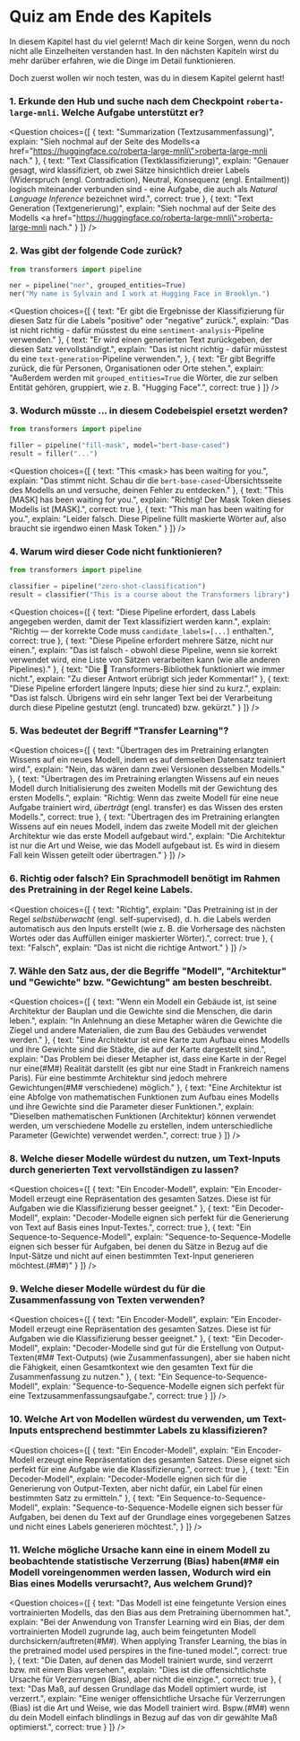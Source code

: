 <!-- DISABLE-FRONTMATTER-SECTIONS -->

# Quiz am Ende des Kapitels

In diesem Kapitel hast du viel gelernt! Mach dir keine Sorgen, wenn du noch nicht alle Einzelheiten verstanden hast. In den nächsten Kapiteln wirst du mehr darüber erfahren, wie die Dinge im Detail funktionieren.

Doch zuerst wollen wir noch testen, was du in diesem Kapitel gelernt hast!


### 1. Erkunde den Hub und suche nach dem Checkpoint `roberta-large-mnli`. Welche Aufgabe unterstützt er?


<Question
	choices={[
		{
			text: "Summarization (Textzusammenfassung)",
			explain: "Sieh nochmal auf der Seite des Modells<a href=\"https://huggingface.co/roberta-large-mnli\">roberta-large-mnli</a> nach."
		},
		{
			text: "Text Classification (Textklassifizierung)",
			explain: "Genauer gesagt, wird klassifiziert, ob zwei Sätze hinsichtlich dreier Labels (Widerspruch (engl. Contradiction), Neutral, Konsequenz (engl. Entailment)) logisch miteinander verbunden sind - eine Aufgabe, die auch als <em>Natural Language Inference</em> bezeichnet wird.",
			correct: true
		},
		{
			text: "Text Generation (Textgenerierung)",
			explain: "Sieh nochmal auf der Seite des Modells <a href=\"https://huggingface.co/roberta-large-mnli\">roberta-large-mnli</a> nach."
		}
	]}
/>

### 2. Was gibt der folgende Code zurück?

```py
from transformers import pipeline

ner = pipeline("ner", grouped_entities=True)
ner("My name is Sylvain and I work at Hugging Face in Brooklyn.")
```

<Question
	choices={[
		{
			text: "Er gibt die Ergebnisse der Klassifizierung für diesen Satz für die Labels \"positive\" oder \"negative\" zurück.",
			explain: "Das ist nicht richtig - dafür müsstest du eine <code>sentiment-analysis</code>-Pipeline verwenden."
		},
		{
			text: "Er wird einen generierten Text zurückgeben, der diesen Satz vervollständigt.",
			explain: "Das ist nicht richtig - dafür müsstest du eine <code>text-generation</code>-Pipeline verwenden.",
		},
		{
			text: "Er gibt Begriffe zurück, die für Personen, Organisationen oder Orte stehen.",
			explain: "Außerdem werden mit <code>grouped_entities=True</code> die Wörter, die zur selben Entität gehören, gruppiert, wie z. B. \"Hugging Face\".",
			correct: true
		}
	]}
/>

### 3. Wodurch müsste ... in diesem Codebeispiel ersetzt werden?

```py
from transformers import pipeline

filler = pipeline("fill-mask", model="bert-base-cased")
result = filler("...")
```

<Question
	choices={[
		{
			text: "This &#60;mask> has been waiting for you.",
			explain: "Das stimmt nicht. Schau dir die <code>bert-base-cased</code>-Übersichtsseite des Modells an und versuche, deinen Fehler zu entdecken."
		},
		{
			text: "This [MASK] has been waiting for you.",
			explain: "Richtig! Der Mask Token dieses Modells ist [MASK].",
			correct: true
		},
		{
			text: "This man has been waiting for you.",
			explain: "Leider falsch. Diese Pipeline füllt maskierte Wörter auf, also braucht sie irgendwo einen Mask Token."
		}
	]}
/>

### 4. Warum wird dieser Code nicht funktionieren?

```py
from transformers import pipeline

classifier = pipeline("zero-shot-classification")
result = classifier("This is a course about the Transformers library")
```

<Question
	choices={[
		{
			text: "Diese Pipeline erfordert, dass Labels angegeben werden, damit der Text klassifiziert werden kann.",
			explain: "Richtig — der korrekte Code muss <code>candidate_labels=[...]</code> enthalten.",
			correct: true
		},
		{
			text: "Diese Pipeline erfordert mehrere Sätze, nicht nur einen.",
			explain: "Das ist falsch - obwohl diese Pipeline, wenn sie korrekt verwendet wird, eine Liste von Sätzen verarbeiten kann (wie alle anderen Pipelines)."
		},
		{
			text: "Die 🤗 Transformers-Bibliothek funktioniert wie immer nicht.",
			explain: "Zu dieser Antwort erübrigt sich jeder Kommentar!"
		},
		{
			text: "Diese Pipeline erfordert längere Inputs; diese hier sind zu kurz.",
			explain: "Das ist falsch. Übrigens wird ein sehr langer Text bei der Verarbeitung durch diese Pipeline gestutzt (engl. truncated) bzw. gekürzt."
		}
	]}
/>

### 5. Was bedeutet der Begriff "Transfer Learning"?

<Question
	choices={[
		{
			text: "Übertragen des im Pretraining erlangten Wissens auf ein neues Modell, indem es auf demselben Datensatz trainiert wird.",
			explain: "Nein, das wären dann zwei Versionen desselben Modells."
		},
		{
			text: "Übertragen des im Pretraining erlangten Wissens auf ein neues Modell durch Initialisierung des zweiten Modells mit der Gewichtung des ersten Modells.",
			explain: "Richtig: Wenn das zweite Modell für eine neue Aufgabe trainiert wird, *überträgt* (engl. transfer) es das Wissen des ersten Modells.",
			correct: true
		},
		{
			text: "Übertragen des im Pretraining erlangten Wissens auf ein neues Modell, indem das zweite Modell mit der gleichen Architektur wie das erste Modell aufgebaut wird.",
			explain: "Die Architektur ist nur die Art und Weise, wie das Modell aufgebaut ist. Es wird in diesem Fall kein Wissen geteilt oder übertragen."
		}
	]}
/>

### 6. Richtig oder falsch? Ein Sprachmodell benötigt im Rahmen des Pretraining in der Regel keine Labels.


<Question
	choices={[
		{
			text: "Richtig",
			explain: "Das Pretraining ist in der Regel <em>selbstüberwacht</em> (engl. self-supervised), d. h. die Labels werden automatisch aus den Inputs erstellt (wie z. B. die Vorhersage des nächsten Wortes oder das Auffüllen einiger maskierter Wörter).",
			correct: true
		},
		{
			text: "Falsch",
			explain: "Das ist nicht die richtige Antwort."
		}
	]}
/>

### 7. Wähle den Satz aus, der die Begriffe "Modell", "Architektur" und "Gewichte" bzw. "Gewichtung" am besten beschreibt.

<Question
	choices={[
		{
			text: "Wenn ein Modell ein Gebäude ist, ist seine Architektur der Bauplan und die Gewichte sind die Menschen, die darin leben.",
			explain: "In Anlehnung an diese Metapher wären die Gewichte die Ziegel und andere Materialien, die zum Bau des Gebäudes verwendet werden."
		},
		{
			text: "Eine Architektur ist eine Karte zum Aufbau eines Modells und ihre Gewichte sind die Städte, die auf der Karte dargestellt sind.",
			explain: "Das Problem bei dieser Metapher ist, dass eine Karte in der Regel nur eine(#M#) Realität darstellt (es gibt nur eine Stadt in Frankreich namens Paris). Für eine bestimmte Architektur sind jedoch mehrere Gewichtungen(#M# verschiedene) möglich."
		},
		{
			text: "Eine Architektur ist eine Abfolge von mathematischen Funktionen zum Aufbau eines Modells und ihre Gewichte sind die Parameter dieser Funktionen.",
			explain: "Dieselben mathematischen Funktionen (Architektur) können verwendet werden, um verschiedene Modelle zu erstellen, indem unterschiedliche Parameter (Gewichte) verwendet werden.",
			correct: true
		}
	]}
/>


### 8. Welche dieser Modelle würdest du nutzen, um Text-Inputs durch generierten Text vervollständigen zu lassen?

<Question
	choices={[
		{
			text: "Ein Encoder-Modell",
			explain: "Ein Encoder-Modell erzeugt eine Repräsentation des gesamten Satzes. Diese ist für Aufgaben wie die Klassifizierung besser geeignet."
		},
		{
			text: "Ein Decoder-Modell",
			explain: "Decoder-Modelle eignen sich perfekt für die Generierung von Text auf Basis eines Input-Textes.",
			correct: true
		},
		{
			text: "Ein Sequence-to-Sequence-Modell",
			explain: "Sequence-to-Sequence-Modelle eignen sich besser für Aufgaben, bei denen du Sätze in Bezug auf die Input-Sätze und nicht auf einen bestimmten Text-Input generieren möchtest.(#M#)"
		}
	]}
/>

### 9. Welche dieser Modelle würdest du für die Zusammenfassung von Texten verwenden?

<Question
	choices={[
		{
			text: "Ein Encoder-Modell",
			explain: "Ein Encoder-Modell erzeugt eine Repräsentation des gesamten Satzes. Diese ist für Aufgaben wie die Klassifizierung besser geeignet."
		},
		{
			text: "Ein Decoder-Modell",
			explain: "Decoder-Modelle sind gut für die Erstellung von Output-Texten(#M# Text-Outputs) (wie Zusammenfassungen), aber sie haben nicht die Fähigkeit, einen Gesamtkontext wie den gesamten Text für die Zusammenfassung zu nutzen."
		},
		{
			text: "Ein Sequence-to-Sequence-Modell",
			explain: "Sequence-to-Sequence-Modelle eignen sich perfekt für eine Textzusammenfassungsaufgabe.",
			correct: true
		}
	]}
/>

### 10. Welche Art von Modellen würdest du verwenden, um Text-Inputs entsprechend bestimmter Labels zu klassifizieren?

<Question
	choices={[
		{
			text: "Ein Encoder-Modell",
			explain: "Ein Encoder-Modell erzeugt eine Repräsentation des gesamten Satzes. Diese eignet sich perfekt für eine Aufgabe wie die Klassifizierung.",
			correct: true
		},
		{
			text: "Ein Decoder-Modell",
			explain: "Decoder-Modelle eignen sich für die Generierung von Output-Texten, aber nicht dafür, ein Label für einen bestimmten Satz zu ermitteln."
		},
		{
			text: "Ein Sequence-to-Sequence-Modell",
			explain: "Sequence-to-Sequence-Modelle eignen sich besser für Aufgaben, bei denen du Text auf der Grundlage eines vorgegebenen Satzes und nicht eines Labels generieren möchtest.",
		}
	]}
/>

### 11. Welche mögliche Ursache kann eine in einem Modell zu beobachtende statistische Verzerrung (Bias) haben(#M# ein Modell voreingenommen werden lassen, Wodurch wird ein Bias eines Modells verursacht?, Aus welchem Grund)?

<Question
	choices={[
		{
			text: "Das Modell ist eine feingetunte Version eines vortrainierten Modells, das den Bias aus dem Pretraining übernommen hat.",
			explain: "Bei der Anwendung von Transfer Learning wird ein Bias, der dem vortrainierten Modell zugrunde lag, auch beim feingetunten Modell durchsickern/auftreten(#M#).
							When applying Transfer Learning, the bias in the pretrained model used perspires in the fine-tuned model.",
			correct: true
		},
		{
			text: "Die Daten, auf denen das Modell trainiert wurde, sind verzerrt bzw. mit einem Bias versehen.",
			explain: "Dies ist die offensichtlichste Ursache für Verzerrungen (Bias), aber nicht die einzige.",
			correct: true
		},
		{
			text: "Das Maß, auf dessen Grundlage das Modell optimiert wurde, ist verzerrt.",
			explain: "Eine weniger offensichtliche Ursache für Verzerrungen (Bias) ist die Art und Weise, wie das Modell trainiert wird. Bspw.(#M#) wenn du dein Modell einfach blindlings in Bezug auf das von dir gewählte Maß optimierst.",
			correct: true
		}
	]}
/>
